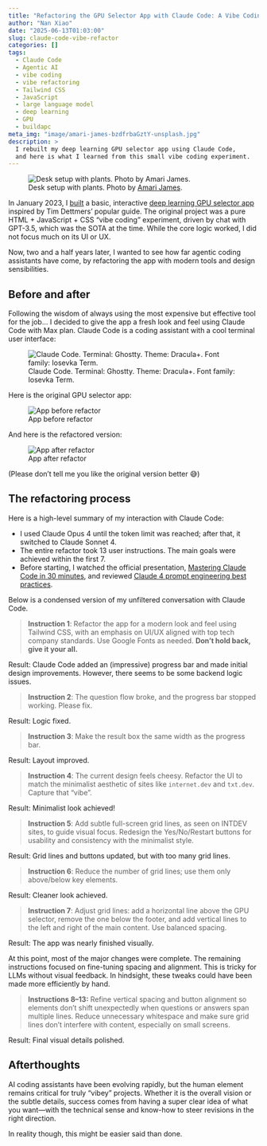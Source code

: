 ```yaml
---
title: "Refactoring the GPU Selector App with Claude Code: A Vibe Coding Experiment"
author: "Nan Xiao"
date: "2025-06-13T01:03:00"
slug: claude-code-vibe-refactor
categories: []
tags:
  - Claude Code
  - Agentic AI
  - vibe coding
  - vibe refactoring
  - Tailwind CSS
  - JavaScript
  - large language model
  - deep learning
  - GPU
  - buildapc
meta_img: "image/amari-james-bzdfrbaGztY-unsplash.jpg"
description: >
  I rebuilt my deep learning GPU selector app using Claude Code,
  and here is what I learned from this small vibe coding experiment.
---
```


![Desk setup with plants. Photo by
[Amari James](https://unsplash.com/photos/bzdfrbaGztY).
](/image/amari-james-bzdfrbaGztY-unsplash.jpg)

In January 2023, I [built](https://nanx.me/blog/post/gpu-selector/) a basic,
interactive [deep learning GPU selector app](https://nanx.me/gpu/) inspired
by Tim Dettmers' popular guide. The original project was a pure HTML + JavaScript + CSS
"vibe coding" experiment, driven by chat with GPT-3.5, which was the SOTA
at the time. While the core logic worked, I did not focus much on its UI or UX.

Now, two and a half years later, I wanted to see how far agentic coding
assistants have come, by refactoring the app with modern tools and design
sensibilities.

## Before and after

Following the wisdom of always using the most expensive but effective tool
for the job... I decided to give the app a fresh look and feel using
Claude Code with Max plan.
Claude Code is a coding assistant with a cool terminal user interface:

![Claude Code. Terminal: Ghostty. Theme: Dracula+. Font family: Iosevka Term.
](claude-code.png)

Here is the original GPU selector app:

![App before refactor](gpu-selector-app-before.png)

And here is the refactored version:

![App after refactor](gpu-selector-app-after.png)

(Please don't tell me you like the original version better 😅)

## The refactoring process

Here is a high-level summary of my interaction with Claude Code:

- I used Claude Opus 4 until the token limit was reached; after that,
  it switched to Claude Sonnet 4.
- The entire refactor took 13 user instructions.
  The main goals were achieved within the first 7.
- Before starting, I watched the official presentation,
  [Mastering Claude Code in 30 minutes
  ](https://www.youtube.com/watch?v=6eBSHbLKuN0), and reviewed
  [Claude 4 prompt engineering best practices
  ](https://docs.claude.com/en/docs/build-with-claude/prompt-engineering/claude-4-best-practices).

Below is a condensed version of my unfiltered conversation with Claude Code.

> **Instruction 1**:
> Refactor the app for a modern look and feel using Tailwind CSS,
> with an emphasis on UI/UX aligned with top tech company standards.
> Use Google Fonts as needed. **Don't hold back, give it your all.**

Result: Claude Code added an (impressive) progress bar and made initial
design improvements. However, there seems to be some backend logic issues.

> **Instruction 2**:
> The question flow broke, and the progress bar stopped working. Please fix.

Result: Logic fixed.

> **Instruction 3**:
> Make the result box the same width as the progress bar.

Result: Layout improved.

> **Instruction 4**:
> The current design feels cheesy. Refactor the UI to match the minimalist
> aesthetic of sites like `internet.dev` and `txt.dev`. Capture that "vibe".

Result: Minimalist look achieved!

> **Instruction 5**:
> Add subtle full-screen grid lines, as seen on INTDEV sites, to guide
> visual focus. Redesign the Yes/No/Restart buttons for usability and
> consistency with the minimalist style.

Result: Grid lines and buttons updated, but with too many grid lines.

> **Instruction 6**:
> Reduce the number of grid lines; use them only above/below key elements.

Result: Cleaner look achieved.

> **Instruction 7**:
> Adjust grid lines: add a horizontal line above the GPU selector,
> remove the one below the footer, and add vertical lines to the left and
> right of the main content. Use balanced spacing.

Result: The app was nearly finished visually.

At this point, most of the major changes were complete.
The remaining instructions focused on fine-tuning spacing and alignment.
This is tricky for LLMs without visual feedback. In hindsight,
these tweaks could have been made more efficiently by hand.

> **Instructions 8--13:**
> Refine vertical spacing and button alignment so elements don't shift
> unexpectedly when questions or answers span multiple lines.
> Reduce unnecessary whitespace and make sure grid lines don't interfere
> with content, especially on small screens.

Result: Final visual details polished.

## Afterthoughts

AI coding assistants have been evolving rapidly, but the human element
remains critical for truly "vibey" projects. Whether it is the overall vision
or the subtle details, success comes from having a super clear idea of what
you want---with the technical sense and know-how to steer revisions in the
right direction.

In reality though, this might be easier said than done.
